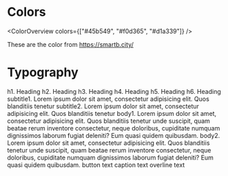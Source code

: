 
<Meta title="Overview/Cheatsheet/Foundation" />

# Colors

<ColorOverview colors={["#45b549", "#f0d365", "#d1a339"]} />

These are the color from https://smartb.city/

# Typography

<ThemeContextProvider>
  <Typography
    variant="h1"
    component="h2"
    style={{ margin: "10px 0" }}
    gutterBottom
  >
    h1. Heading
  </Typography>
  <Typography variant="h2" style={{ margin: "10px 0" }} gutterBottom>
    h2. Heading
  </Typography>
  <Typography variant="h3" style={{ margin: "10px 0" }} gutterBottom>
    h3. Heading
  </Typography>
  <Typography variant="h4" style={{ margin: "10px 0" }} gutterBottom>
    h4. Heading
  </Typography>
  <Typography variant="h5" style={{ margin: "10px 0" }} gutterBottom>
    h5. Heading
  </Typography>
  <Typography variant="h6" style={{ margin: "10px 0" }} gutterBottom>
    h6. Heading
  </Typography>
  <Typography variant="subtitle1" style={{ margin: "10px 0" }} gutterBottom>
    subtitle1. Lorem ipsum dolor sit amet, consectetur adipisicing elit. Quos
    blanditiis tenetur
  </Typography>
  <Typography variant="subtitle2" style={{ margin: "10px 0" }} gutterBottom>
    subtitle2. Lorem ipsum dolor sit amet, consectetur adipisicing elit. Quos
    blanditiis tenetur
  </Typography>
  <Typography variant="body1" style={{ margin: "10px 0" }} gutterBottom>
    body1. Lorem ipsum dolor sit amet, consectetur adipisicing elit. Quos
    blanditiis tenetur unde suscipit, quam beatae rerum inventore consectetur,
    neque doloribus, cupiditate numquam dignissimos laborum fugiat deleniti? Eum
    quasi quidem quibusdam.
  </Typography>
  <Typography variant="body2" style={{ margin: "10px 0" }} gutterBottom>
    body2. Lorem ipsum dolor sit amet, consectetur adipisicing elit. Quos
    blanditiis tenetur unde suscipit, quam beatae rerum inventore consectetur,
    neque doloribus, cupiditate numquam dignissimos laborum fugiat deleniti? Eum
    quasi quidem quibusdam.
  </Typography>
  <Typography
    variant="button"
    display="block"
    style={{ margin: "10px 0" }}
    gutterBottom
  >
    button text
  </Typography>
  <Typography
    variant="caption"
    display="block"
    style={{ margin: "10px 0" }}
    gutterBottom
  >
    caption text
  </Typography>
  <Typography
    variant="overline"
    display="block"
    style={{ margin: "10px 0" }}
    gutterBottom
  >
    overline text
  </Typography>
</ThemeContextProvider>
